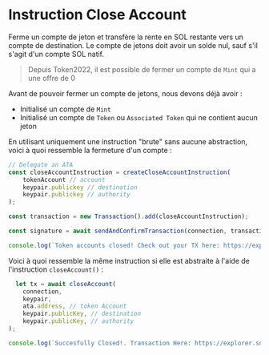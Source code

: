 
# Instruction Close Account

Ferme un compte de jeton et transfère la rente en SOL restante vers un compte de destination. Le compte de jetons doit avoir un solde nul, sauf s'il s'agit d'un compte SOL natif.

> Depuis Token2022, il est possible de fermer un compte de `Mint` qui a une offre de 0

Avant de pouvoir fermer un compte de jetons, nous devons déjà avoir :
- Initialisé un compte de `Mint`
- Initialisé un compte de `Token` ou `Associated Token` qui ne contient aucun jeton

<ArticleSection name="Instruction Brute" id="raw-instruction" level="h2" />

En utilisant uniquement une instruction "brute" sans aucune abstraction, voici à quoi ressemble la fermeture d'un compte :

```ts
// Delegate an ATA 
const closeAccountInstruction = createCloseAccountInstruction(
    tokenAccount // account
    keypair.publickey // destination
    keypair.publickey // authority
);

const transaction = new Transaction().add(closeAccountInstruction);

const signature = await sendAndConfirmTransaction(connection, transaction, [keypair]);

console.log(`Token accounts closed! Check out your TX here: https://explorer.solana.com/tx/${signature}?cluster=devnet`);
```

<ArticleSection name="Instruction Abstraite" id="abstracted-instruction" level="h2" />

Voici à quoi ressemble la même instruction si elle est abstraite à l'aide de l'instruction `closeAccount()` :

```ts
  let tx = await closeAccount(
    connection,
    keypair,
    ata.address, // token Account
    keypair.publicKey, // destination
    keypair.publicKey, // authority
);

console.log(`Succesfully Closed!. Transaction Here: https://explorer.solana.com/tx/${tx}?cluster=devnet`)
```